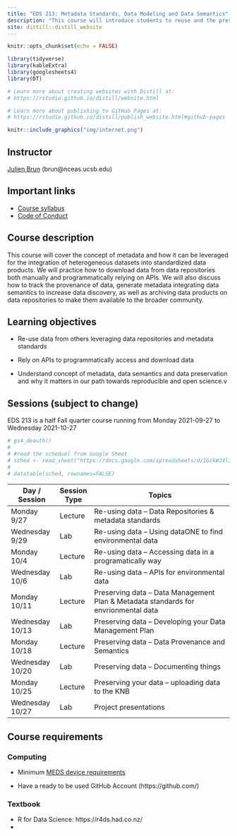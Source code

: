 ```yaml
---
title: "EDS 213: Metadata Standards, Data Modeling and Data Semantics"
description: "This course will introduce students to reuse and the preservation of envrionmental data"
site: distill::distill_website
---
```


```r
knitr::opts_chunk$set(echo = FALSE)

library(tidyverse)
library(kableExtra)
library(googlesheets4)
library(DT)

# Learn more about creating websites with Distill at:
# https://rstudio.github.io/distill/website.html

# Learn more about publishing to GitHub Pages at:
# https://rstudio.github.io/distill/publish_website.html#github-pages

```

```r

knitr::include_graphics("img/internet.png")
```

## Instructor

[Julien Brun](https://brunj7.github.io/about.html) (brun\@nceas.ucsb.edu)

## Important links

-   [Course syllabus](https://bren.ucsb.edu/courses/eds-213)
-   [Code of Conduct](code_of_conduct.html)

## Course description

This course will cover the concept of metadata and how it can be leveraged for the integration of heterogeneous datasets into standardized data products. We will practice how to download data from data repositories both manually and programmatically relying on APIs. We will also discuss how to track the provenance of data, generate metadata integrating data semantics to increase data discovery, as well as archiving data products on data repositories to make them available to the broader community.


## Learning objectives

- Re-use data from others leveraging data repositories and metadata standards

- Rely on APIs to programmatically access and download data 

- Understand concept of metadata, data semantics and data preservation and why it matters in our path towards reproducible and open science.v


## Sessions (subject to change)

EDS 213 is a half Fall quarter course running from Monday 2021-09-27 to Wednesday 2021-10-27

```r
# gs4_deauth()
# 
# #read the scheduel from Google Sheet
# sched <- read_sheet("https://docs.google.com/spreadsheets/d/1GckWJ4li6G2AyCjS8MrQSN6znym27aO9IPujdWfHc14/edit#gid=492363688")
# 
# datatable(sched, rownames=FALSE)
```
| Day / Session |	Session Type|	Topics |
|-----------|-------|--------------------------------|
| Monday 9/27	| Lecture |	Re-using data -- Data Repositories & metadata standards |
| Wednesday 9/29	| Lab	| Re-using data -- Using dataONE to find environmental data |
| Monday 10/4	| Lecture	| Re-using data -- Accessing data in a programatically way |
| Wednesday 10/6	| Lab	| Re-using data -- APIs for environmental data |
| Monday 10/11	| Lecture	| Preserving data -- Data Management Plan & Metadata standards for envrionmental data |
| Wednesday 10/13	| Lab	| Preserving data -- Developing your Data Management Plan | 
| Monday 10/18	| Lecture	| Preserving data -- Data Provenance and Semantics | 
| Wednesday 10/20	| Lab	| Preserving data -- Documenting things |
| Monday 10/25	| Lecture	| Preserving your data -- uploading data to the KNB |
| Wednesday 10/27	| Lab	| Project presentations |


## Course requirements

### Computing

- Minimum [MEDS device requirements](https://ucsb-meds.github.io/computer_reqs.html)

- Have a ready to be used GitHub Account (https://github.com/) 


### Textbook

- R for Data Science: https://r4ds.had.co.nz/
- 


